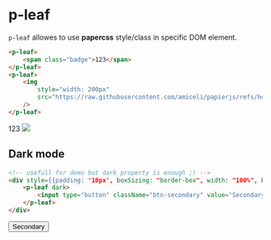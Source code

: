 

<Meta title="Components/Leaf" />

# p-leaf

`p-leaf` allowes to use **papercss** style/class in specific DOM element.

```html
<p-leaf>
    <span class="badge">123</span>
</p-leaf>
<p-leaf>
    <img 
        style="width: 200px"
        src="https://raw.githubusercontent.com/amiceli/papierjs/refs/heads/main/src/assets/papierjs.webp"
    />
</p-leaf>
```

<p-leaf>
    <span className="badge">123</span>
</p-leaf>
<p-leaf>
    <img 
        style={{width: "200px"}}
        src="https://raw.githubusercontent.com/amiceli/papierjs/refs/heads/main/src/assets/papierjs.webp"
    />
</p-leaf>

## Dark mode

```html
<!-- usefull for demo but dark property is enough ;) -->
<div style={{padding: '10px', boxSizing: "border-box", width: "100%", background: "#41403e"}}>
    <p-leaf dark>
        <input type="button" className="btn-secondary" value="Secondary"/>
    </p-leaf>
</div>
```

<div style={{padding: '10px', boxSizing: "border-box", width: "100%", background: "#41403e"}}>
    <p-leaf dark>
        <input type="button" className="btn-secondary" value="Secondary"/>
    </p-leaf>
</div>